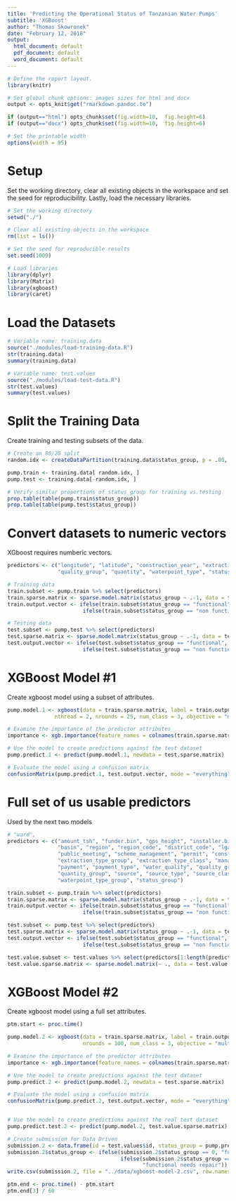 ```yaml
---
title: 'Predicting the Operational Status of Tanzanian Water Pumps'
subtitle: 'XGBoost'
author: "Thomas Skowronek"
date: "February 12, 2018"
output:
  html_document: default
  pdf_document: default
  word_document: default
---
```



```r
# Define the report layout.
library(knitr)

# Set global chunk options: images sizes for html and docx
output <- opts_knit$get("rmarkdown.pandoc.to")

if (output=="html") opts_chunk$set(fig.width=10,  fig.height=6)
if (output=="docx") opts_chunk$set(fig.width=10,  fig.height=6)

# Set the printable width
options(width = 95)
```
\newline


# Setup
Set the working directory, clear all existing objects in the workspace and set the seed for reproducibility.  Lastly, load the necessary libraries.
```r
# Set the working directory
setwd("./")

# Clear all existing objects in the workspace
rm(list = ls())

# Set the seed for reproducible results
set.seed(1009)

# Load libraries
library(dplyr)
library(Matrix)
library(xgboost)
library(caret)
```
\newline


# Load the Datasets
```r
# Variable name: training.data
source("./modules/load-training-data.R")
str(training.data)
summary(training.data)

# Variable name: test.values
source("./modules/load-test-data.R")
str(test.values)
summary(test.values)
```
\newline


# Split the Training Data
Create training and testing subsets of the data.
```r
# Create an 80/20 split
random.idx <- createDataPartition(training.data$status_group, p = .80, list = FALSE)

pump.train <- training.data[ random.idx, ]
pump.test <- training.data[-random.idx, ]

# Verify similar proportions of status_group for training vs.testing
prop.table(table(pump.train$status_group))
prop.table(table(pump.test$status_group))
```
\newline


# Convert datasets to numeric vectors
XGboost requires numberic vectors.
```r
predictors <- c("longitude", "latitude", "construction_year", "extraction_type_group",
                "quality_group", "quantity", "waterpoint_type", "status_group")

# Training data
train.subset <- pump.train %>% select(predictors)
train.sparse.matrix <- sparse.model.matrix(status_group ~ .-1, data = train.subset)
train.output.vector <- ifelse(train.subset$status_group == "functional", 0, 
                        ifelse(train.subset$status_group == "non functional", 1, 2))

# Testing data
test.subset <- pump.test %>% select(predictors)
test.sparse.matrix <- sparse.model.matrix(status_group ~ .-1, data = test.subset)
test.output.vector <- ifelse(test.subset$status_group == "functional", 0, 
                        ifelse(test.subset$status_group == "non functional", 1, 2))
```
\newline


# XGBoost Model #1
Create xgboost model using a subset of attributes.
```r

pump.model.1 <- xgboost(data = train.sparse.matrix, label = train.output.vector, max_depth = 15, eta = 1, 
               nthread = 2, nrounds = 25, num_class = 3, objective = "multi:softmax")

# Examine the importance of the predictor attributes
importance <- xgb.importance(feature_names = colnames(train.sparse.matrix), model = pump.model.1); importance

# Use the model to create predictions against the test dataset
pump.predict.1 <- predict(pump.model.1, newdata = test.sparse.matrix)

# Evaluate the model using a confusion matrix
confusionMatrix(pump.predict.1, test.output.vector, mode = "everything")
```
\newline


# Full set of us usable predictors
Used by the next two models
```r
# "ward",
predictors <- c("amount_tsh", "funder.bin", "gps_height", "installer.bin", "longitude", "latitude",
                "basin", "region", "region_code", "district_code", "lga", "population", 
                "public_meeting", "scheme_management", "permit", "construction_year", "extraction_type", 
                "extraction_type_group", "extraction_type_class", "management", "management_group", 
                "payment", "payment_type", "water_quality", "quality_group", "quantity", 
                "quantity_group", "source", "source_type", "source_class", "waterpoint_type", 
                "waterpoint_type_group", "status_group")

train.subset <- pump.train %>% select(predictors)
train.sparse.matrix <- sparse.model.matrix(status_group ~ .-1, data = train.subset)
train.output.vector <- ifelse(train.subset$status_group == "functional", 0, 
                        ifelse(train.subset$status_group == "non functional", 1, 2))

test.subset <- pump.test %>% select(predictors)
test.sparse.matrix <- sparse.model.matrix(status_group ~ .-1, data = test.subset)
test.output.vector <- ifelse(test.subset$status_group == "functional", 0, 
                        ifelse(test.subset$status_group == "non functional", 1, 2))

test.value.subset <- test.values %>% select(predictors[1:length(predictors) - 1])
test.value.sparse.matrix <- sparse.model.matrix(~ ., data = test.value.subset)
```
\newline


# XGBoost Model #2
Create xgboost model using a full set attributes.
```r
ptm.start <- proc.time()

pump.model.2 <- xgboost(data = train.sparse.matrix, label = train.output.vector, max_depth = 15, eta = 0.3,
                        nrounds = 100, num_class = 3, objective = "multi:softmax")

# Examine the importance of the predictor attributes
importance <- xgb.importance(feature_names = colnames(train.sparse.matrix), model = pump.model.2); importance

# Use the model to create predictions against the test dataset
pump.predict.2 <- predict(pump.model.2, newdata = test.sparse.matrix)

# Evaluate the model using a confusion matrix
confusionMatrix(pump.predict.2, test.output.vector, mode = "everything")


# Use the model to create predictions against the real test dataset
pump.predict.test.2 <- predict(pump.model.2, test.value.sparse.matrix)

# Create submission for Data Driven
submission.2 <- data.frame(id = test.values$id, status_group = pump.predict.test.2)
submission.2$status_group <- ifelse(submission.2$status_group == 0, "functional", 
                                    ifelse(submission.2$status_group == 1, "non functional", 
                                           "functional needs repair"))
write.csv(submission.2, file = "../data/xgboost-model-2.csv", row.names=FALSE)

ptm.end <- proc.time() - ptm.start
ptm.end[3] / 60
```
\newline